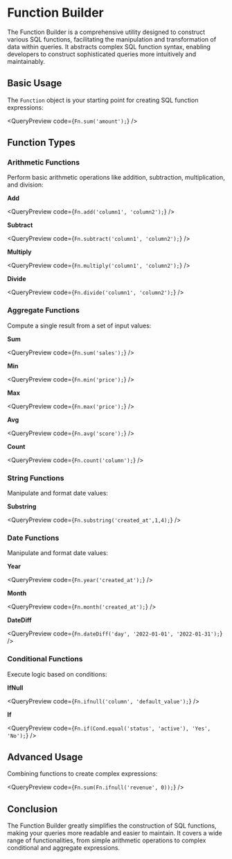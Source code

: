 
<Meta title="3. Functions" />

# Function Builder

The Function Builder is a comprehensive utility designed to construct various SQL functions, facilitating the manipulation and transformation of data within queries. It abstracts complex SQL function syntax, enabling developers to construct sophisticated queries more intuitively and maintainably.

## Basic Usage

The `Function` object is your starting point for creating SQL function expressions:

<QueryPreview code={`Fn.sum('amount');`} />

## Function Types

### Arithmetic Functions

Perform basic arithmetic operations like addition, subtraction, multiplication, and division:

**Add**

<QueryPreview code={`Fn.add('column1', 'column2');`} />

**Subtract**

<QueryPreview code={`Fn.subtract('column1', 'column2');`} />

**Multiply**

<QueryPreview code={`Fn.multiply('column1', 'column2');`} />

**Divide**

<QueryPreview code={`Fn.divide('column1', 'column2');`} />

### Aggregate Functions

Compute a single result from a set of input values:

**Sum**

<QueryPreview code={`Fn.sum('sales');`} />

**Min**

<QueryPreview code={`Fn.min('price');`} />

**Max**

<QueryPreview code={`Fn.max('price');`} />

**Avg**

<QueryPreview code={`Fn.avg('score');`} />

**Count**

<QueryPreview code={`Fn.count('column');`} />

### String Functions

Manipulate and format date values:

**Substring**

<QueryPreview code={`Fn.substring('created_at',1,4);`} />

### Date Functions

Manipulate and format date values:

**Year**

<QueryPreview code={`Fn.year('created_at');`} />

**Month**

<QueryPreview code={`Fn.month('created_at');`} />

**DateDiff**

<QueryPreview code={`Fn.dateDiff('day', '2022-01-01', '2022-01-31');`} />

### Conditional Functions

Execute logic based on conditions:

**IfNull**

<QueryPreview code={`Fn.ifnull('column', 'default_value');`} />

**If**

<QueryPreview code={`Fn.if(Cond.equal('status', 'active'), 'Yes', 'No');`} />

## Advanced Usage

Combining functions to create complex expressions:

<QueryPreview code={`Fn.sum(Fn.ifnull('revenue', 0));`} />

## Conclusion

The Function Builder greatly simplifies the construction of SQL functions, making your queries more readable and easier to maintain. It covers a wide range of functionalities, from simple arithmetic operations to complex conditional and aggregate expressions.
